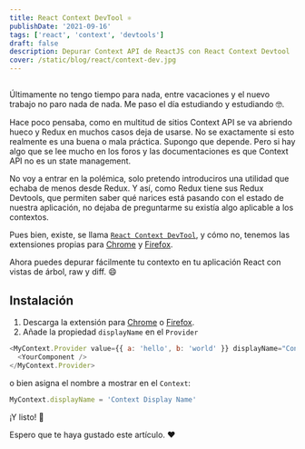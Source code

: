 ```yaml
---
title: React Context DevTool ⚛️
publishDate: '2021-09-16'
tags: ['react', 'context', 'devtools']
draft: false
description: Depurar Context API de ReactJS con React Context Devtool
cover: /static/blog/react/context-dev.jpg
---
```


<section>

##

Últimamente no tengo tiempo para nada, entre vacaciones y el nuevo trabajo no paro nada de nada. Me paso el día estudiando y estudiando 🤓.

Hace poco pensaba, como en multitud de sitios Context API se va abriendo hueco y Redux en muchos casos deja de usarse. No se exactamente si esto realmente es una buena o mala práctica. Supongo que depende. Pero si hay algo que se lee mucho en los foros y las documentaciones es que Context API no es un state management.

No voy a entrar en la polémica, solo pretendo introduciros una utilidad que echaba de menos desde Redux. Y así, como Redux tiene sus Redux Devtools, que permiten saber qué narices está pasando con el estado de nuestra aplicación, no dejaba de preguntarme su existía algo aplicable a los contextos.

Pues bien, existe, se llama <a href="https://github.com/deeppatel234/react-context-devtool" target="_blank" rel="noopener noreferrer">`React Context DevTool`</a>, y cómo no, tenemos las extensiones propias para <a href="https://chrome.google.com/webstore/detail/react-context-devtool/oddhnidmicpefilikhgeagedibnefkcf" target="_blank" rel="noopener noreferrer">Chrome</a> y <a href="https://addons.mozilla.org/en-US/firefox/addon/react-context-devtool/" target="_blank" rel="noopener noreferrer">Firefox</a>.

Ahora puedes depurar fácilmente tu contexto en tu aplicación React con vistas de árbol, raw y diff. 😄

</section>

<section>

## Instalación

1. Descarga la extensión para <a href="https://chrome.google.com/webstore/detail/react-context-devtool/oddhnidmicpefilikhgeagedibnefkcf" target="_blank" rel="noopener noreferrer">Chrome</a> o <a href="https://addons.mozilla.org/en-US/firefox/addon/react-context-devtool/" target="_blank" rel="noopener noreferrer">Firefox</a>.
2. Añade la propiedad `displayName` en el `Provider`

```javascript
<MyContext.Provider value={{ a: 'hello', b: 'world' }} displayName="Context Display Name">
  <YourComponent />
</MyContext.Provider>
```

o bien asigna el nombre a mostrar en el `Context`:

```javascript
MyContext.displayName = 'Context Display Name'
```

¡Y listo! 🥳

</section>

Espero que te haya gustado este artículo. ❤️
